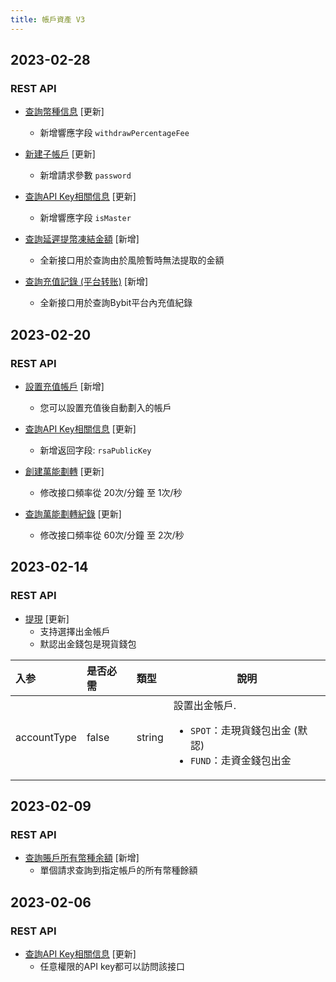```yaml
---
title: 帳戶資產 V3
---
```

## 2023-02-28
### REST API
* [查詢幣種信息](../account-asset/coin-info) [更新]
    * 新增響應字段 `withdrawPercentageFee`

* [新建子帳戶](../account-asset/create-subuid) [更新]
    * 新增請求參數 `password`

* [查詢API Key相關信息](../account-asset/apikey-info) [更新]
    * 新增響應字段 `isMaster`

* [查詢延遲提幣凍結金額](../account-asset/delay-amount) [新增]
  * 全新接口用於查詢由於風險暫時無法提取的金額

* [查詢充值記錄 (平台转账)](../account-asset/internal-deposit-record) [新增]
  * 全新接口用於查詢Bybit平台內充值紀錄

## 2023-02-20
### REST API
* [設置充值帳戶](../account-asset/set-deposit-acct) [新增]
    * 您可以設置充值後自動劃入的帳戶

* [查詢API Key相關信息](../account-asset/apikey-info) [更新]
    * 新增返回字段: `rsaPublicKey`

* [創建萬能劃轉](../account-asset/uni-transfer) [更新]
    * 修改接口頻率從 20次/分鐘 至 1次/秒

* [查詢萬能劃轉紀錄](../account-asset/uni-transfer-list) [更新]
    * 修改接口頻率從 60次/分鐘 至 2次/秒

## 2023-02-14
### REST API
* [提現](../account-asset/withdraw) [更新]
  * 支持選擇出金帳戶
  * 默認出金錢包是現貨錢包

| 入参 | 是否必需 | 類型 | 說明|
|:----- |:-------|:-----|------ |
|accountType|false|string |設置出金帳戶. <ul><li>`SPOT`：走現貨錢包出金 (默認)</li><li>`FUND`：走資金錢包出金</li></ul>|

## 2023-02-09
### REST API
* [查詢賬戶所有幣種余額](../account-asset/all-balance) [新增]
    * 單個請求查詢到指定帳戶的所有幣種餘額

## 2023-02-06
### REST API
* [查詢API Key相關信息](../account-asset/apikey-info) [更新]
    * 任意權限的API key都可以訪問該接口